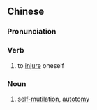 {{also|自残}}
==Chinese==
{{zh-forms|s=自残}}

===Pronunciation===
{{zh-pron
|m=zìcán
|cat=v,n
}}

===Verb===
{{zh-verb}}

# to [[injure]] oneself

===Noun===
{{zh-noun}}

# [[self-]][[mutilation]], [[autotomy]]